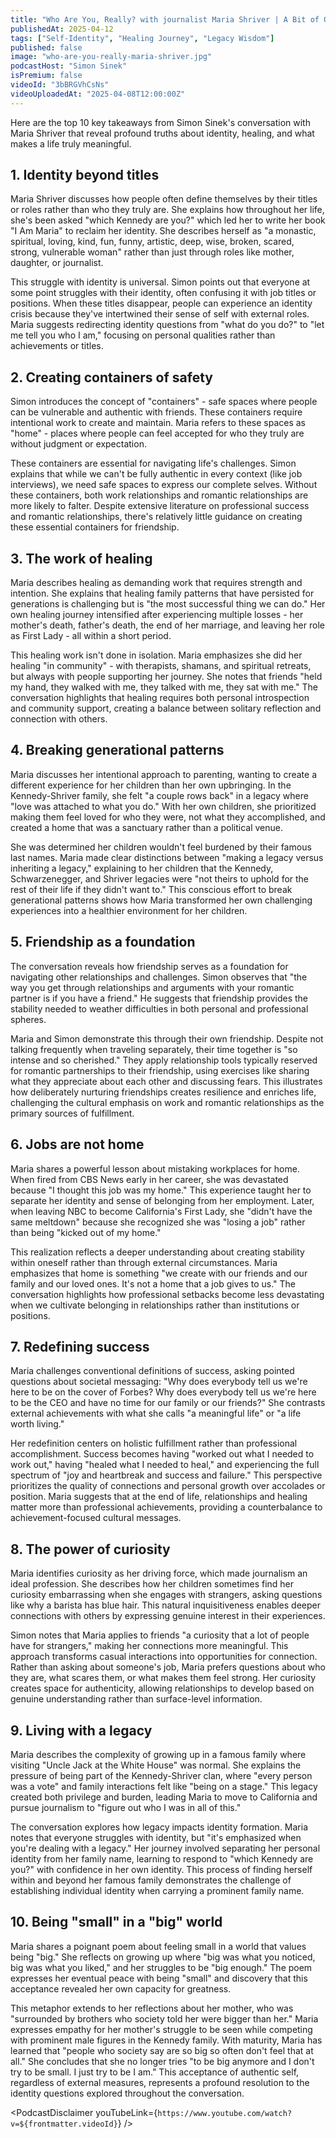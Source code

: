 ```yaml
---
title: "Who Are You, Really? with journalist Maria Shriver | A Bit of Optimism Podcast"
publishedAt: 2025-04-12
tags: ["Self-Identity", "Healing Journey", "Legacy Wisdom"]
published: false
image: "who-are-you-really-maria-shriver.jpg"
podcastHost: "Simon Sinek"
isPremium: false
videoId: "3bBRGVhCsNs"
videoUploadedAt: "2025-04-08T12:00:00Z"
---
```



<PodcastSummaryPageLayout frontmatter={frontmatter}>

Here are the top 10 key takeaways from Simon Sinek's conversation with Maria Shriver that reveal profound truths about identity, healing, and what makes a life truly meaningful.

## 1. Identity beyond titles

Maria Shriver discusses how people often define themselves by their titles or roles rather than who they truly are. She explains how throughout her life, she's been asked "which Kennedy are you?" which led her to write her book "I Am Maria" to reclaim her identity. She describes herself as "a monastic, spiritual, loving, kind, fun, funny, artistic, deep, wise, broken, scared, strong, vulnerable woman" rather than just through roles like mother, daughter, or journalist.

This struggle with identity is universal. Simon points out that everyone at some point struggles with their identity, often confusing it with job titles or positions. When these titles disappear, people can experience an identity crisis because they've intertwined their sense of self with external roles. Maria suggests redirecting identity questions from "what do you do?" to "let me tell you who I am," focusing on personal qualities rather than achievements or titles.

## 2. Creating containers of safety

Simon introduces the concept of "containers" - safe spaces where people can be vulnerable and authentic with friends. These containers require intentional work to create and maintain. Maria refers to these spaces as "home" - places where people can feel accepted for who they truly are without judgment or expectation.

These containers are essential for navigating life's challenges. Simon explains that while we can't be fully authentic in every context (like job interviews), we need safe spaces to express our complete selves. Without these containers, both work relationships and romantic relationships are more likely to falter. Despite extensive literature on professional success and romantic relationships, there's relatively little guidance on creating these essential containers for friendship.

## 3. The work of healing

Maria describes healing as demanding work that requires strength and intention. She explains that healing family patterns that have persisted for generations is challenging but is "the most successful thing we can do." Her own healing journey intensified after experiencing multiple losses - her mother's death, father's death, the end of her marriage, and leaving her role as First Lady - all within a short period.

This healing work isn't done in isolation. Maria emphasizes she did her healing "in community" - with therapists, shamans, and spiritual retreats, but always with people supporting her journey. She notes that friends "held my hand, they walked with me, they talked with me, they sat with me." The conversation highlights that healing requires both personal introspection and community support, creating a balance between solitary reflection and connection with others.

## 4. Breaking generational patterns

Maria discusses her intentional approach to parenting, wanting to create a different experience for her children than her own upbringing. In the Kennedy-Shriver family, she felt "a couple rows back" in a legacy where "love was attached to what you do." With her own children, she prioritized making them feel loved for who they were, not what they accomplished, and created a home that was a sanctuary rather than a political venue.

She was determined her children wouldn't feel burdened by their famous last names. Maria made clear distinctions between "making a legacy versus inheriting a legacy," explaining to her children that the Kennedy, Schwarzenegger, and Shriver legacies were "not theirs to uphold for the rest of their life if they didn't want to." This conscious effort to break generational patterns shows how Maria transformed her own challenging experiences into a healthier environment for her children.

## 5. Friendship as a foundation

The conversation reveals how friendship serves as a foundation for navigating other relationships and challenges. Simon observes that "the way you get through relationships and arguments with your romantic partner is if you have a friend." He suggests that friendship provides the stability needed to weather difficulties in both personal and professional spheres.

Maria and Simon demonstrate this through their own friendship. Despite not talking frequently when traveling separately, their time together is "so intense and so cherished." They apply relationship tools typically reserved for romantic partnerships to their friendship, using exercises like sharing what they appreciate about each other and discussing fears. This illustrates how deliberately nurturing friendships creates resilience and enriches life, challenging the cultural emphasis on work and romantic relationships as the primary sources of fulfillment.

## 6. Jobs are not home

Maria shares a powerful lesson about mistaking workplaces for home. When fired from CBS News early in her career, she was devastated because "I thought this job was my home." This experience taught her to separate her identity and sense of belonging from her employment. Later, when leaving NBC to become California's First Lady, she "didn't have the same meltdown" because she recognized she was "losing a job" rather than being "kicked out of my home."

This realization reflects a deeper understanding about creating stability within oneself rather than through external circumstances. Maria emphasizes that home is something "we create with our friends and our family and our loved ones. It's not a home that a job gives to us." The conversation highlights how professional setbacks become less devastating when we cultivate belonging in relationships rather than institutions or positions.

## 7. Redefining success

Maria challenges conventional definitions of success, asking pointed questions about societal messaging: "Why does everybody tell us we're here to be on the cover of Forbes? Why does everybody tell us we're here to be the CEO and have no time for our family or our friends?" She contrasts external achievements with what she calls "a meaningful life" or "a life worth living."

Her redefinition centers on holistic fulfillment rather than professional accomplishment. Success becomes having "worked out what I needed to work out," having "healed what I needed to heal," and experiencing the full spectrum of "joy and heartbreak and success and failure." This perspective prioritizes the quality of connections and personal growth over accolades or position. Maria suggests that at the end of life, relationships and healing matter more than professional achievements, providing a counterbalance to achievement-focused cultural messages.

## 8. The power of curiosity

Maria identifies curiosity as her driving force, which made journalism an ideal profession. She describes how her children sometimes find her curiosity embarrassing when she engages with strangers, asking questions like why a barista has blue hair. This natural inquisitiveness enables deeper connections with others by expressing genuine interest in their experiences.

Simon notes that Maria applies to friends "a curiosity that a lot of people have for strangers," making her connections more meaningful. This approach transforms casual interactions into opportunities for connection. Rather than asking about someone's job, Maria prefers questions about who they are, what scares them, or what makes them feel strong. Her curiosity creates space for authenticity, allowing relationships to develop based on genuine understanding rather than surface-level information.

## 9. Living with a legacy

Maria describes the complexity of growing up in a famous family where visiting "Uncle Jack at the White House" was normal. She explains the pressure of being part of the Kennedy-Shriver clan, where "every person was a vote" and family interactions felt like "being on a stage." This legacy created both privilege and burden, leading Maria to move to California and pursue journalism to "figure out who I was in all of this."

The conversation explores how legacy impacts identity formation. Maria notes that everyone struggles with identity, but "it's emphasized when you're dealing with a legacy." Her journey involved separating her personal identity from her family name, learning to respond to "which Kennedy are you?" with confidence in her own identity. This process of finding herself within and beyond her famous family demonstrates the challenge of establishing individual identity when carrying a prominent family name.

## 10. Being "small" in a "big" world

Maria shares a poignant poem about feeling small in a world that values being "big." She reflects on growing up where "big was what you noticed, big was what you liked," and her struggles to be "big enough." The poem expresses her eventual peace with being "small" and discovery that this acceptance revealed her own capacity for greatness.

This metaphor extends to her reflections about her mother, who was "surrounded by brothers who society told her were bigger than her." Maria expresses empathy for her mother's struggle to be seen while competing with prominent male figures in the Kennedy family. With maturity, Maria has learned that "people who society say are so big so often don't feel that at all." She concludes that she no longer tries "to be big anymore and I don't try to be small. I just try to be I am." This acceptance of authentic self, regardless of external measures, represents a profound resolution to the identity questions explored throughout the conversation.

<PodcastDisclaimer
  youTubeLink={`https://www.youtube.com/watch?v=${frontmatter.videoId}`}
/>

</PodcastSummaryPageLayout>
